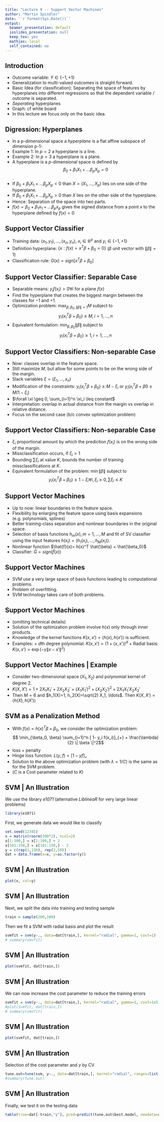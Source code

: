 ```yaml
---
title: "Lecture 9 -- Support Vector Machines"
author: "Martin Spindler"
date: '`r format(Sys.Date())`'
output:
  beamer_presentation: default
  ioslides_presentation: null
  keep_tex: yes
  mathjax: local
  self_contained: no
---
```


## Introduction
* Outcome variable: $Y \in \{-1,+1\}$
* Generalization to multi-valued outcomes is straight forward.
* Basic Idea (for classification): Separating the space of features by hyperplanes into different regressions so that the dependent variable / outcome is separated.
* *Seperating* hyperplanes
* Graph: cf white board
* In this lecture we focus only on the basic idea.


## Digression: Hyperplanes
* In a p-dimensional space a *hyperplane* is a flat affine subspace of dimension p-1-
* Example 1: In $p=2$ a hyperplane is a line.
* Example 2: In $p=3$ a hyperplane is a plane.
* A hyperplane is a $p$-dimensional space is defined by $$\beta_0 + \beta_1 X_1 + \ldots \beta_p X_p = 0$$.
* If $\beta_0 + \beta_1 X_1 + \ldots \beta_p X_p <0$ than $X=(X_1,\ldots,X_p)$ lies on one side of the hyperplane.
* If $\beta_0 + \beta_1 X_1 + \ldots \beta_p X_p >0$ than $X$ lies on the other side of the hyperplane.
* Hence: Separation of the space into two parts.
* $f(x)=\beta_0 + \beta_1 x_1 + \ldots \beta_p x_p$ gives the signed distance from a point $x$ to the hyperplane defined by $f(x)=0$

## Support Vector Classifier
* Training data: $(x_1, y_1), \ldots, (x_n,y_n)$, $x_i \in \mathbb{R}^p$ and $y_i \in \{-1, +1\}$
* Definition hyperplane: $\{x: f(x)=x^T \beta + \beta_0=0 \}$ ($\beta$ unit vector with $\|\beta\|=1$)
* Classification rule: $G(x)=sign[x^T \beta + \beta_0]$

## Support Vector Classifier: Separable Case
* Separable means: $y_i f(x_i)>0 \forall i$ for a plane $f(x)$
* Find the hyperplane that creates the biggest margin between the classes for $-1$ and $+1$.
* Optimization problem: $\max_{\beta, \beta_0, \|\beta\|=1} M$ subject to
$$ y_i(x_i^T \beta + \beta_0) \geq M, i=1,\ldots,n$$
* Equivalent formulation: $\min_{\beta, \beta_0} \| \beta \|$ subject to
$$ y_i(x_i^T \beta + \beta_0) \geq 1, i=1,\ldots,n$$

## Support Vector Classifiers: Non-separable Case
* Now: classes overlap in the feature space.
* Still maximize $M$, but allow for some points to be on the wrong side of the margin.
* Slack variables $\xi=(\xi_1, \ldots, x_n)$
* Modification of the constraints: $y_i(x_i^T \beta + \beta_0) \geq M - \xi_i$ or
$y_i(x_i^T \beta + \beta0 \geq M(1 - \xi_i)$
* $\forall \xi \geq 0, \sum_{i=1}^n \xi_i \leq constant$
* Interpretation: overlap in actual distance from the margin vs overlap in relative distance.
* Focus on the second case (b/c convex optimization problem)

## Support Vector Classifiers: Non-separable Case
* $\xi_i$ proportional amount by which the prediction $f(x_i)$ is on the wrong side of the margin.
* Missclassification occurs, if $\xi_i > 1$
* Bounding $\sum \xi_i$ at value $K$, bounds the number of training missclassifications at $K$.
* Equivalent formulation of the problem: $\min \| \beta \|$ subject to
$$ y_i(x_i^T \beta + \beta_0) \geq 1 - \xi_i \forall i, \xi_i \geq 0, \sum \xi_i \leq K$$

## Support Vector Machines
* Up to now: linear boundaries in the feature space.
* Flexibility by enlarging the feature space using basis expansions (e.g. polynomials, splines)
* Better training-class separation and nonlinear boundaries in the original space.
* Selection of basis functions $h_m(x), m=1,\ldots, M$ and fit of SV classifier using the input features $h(x_i)=(h_1(x_i), \ldots, h_M(x_i))$.
* Nonlinear function $\hat{f}(x)= h(x)^T \hat{\beta} + \hat{\beta_0}$
* Classifier: $\hat{G}=sign(\hat{f}(x))$

## Support Vector Machines
* SVM use a very large space of basis functions leading to computational problems.
* Problem of overfitting.
* SVM technology takes care of both problems.

## Support Vector Machines 
* (omitting technical details)
* Solution of the optimization problem involve $h(x)$ only through inner products.
* Knowledge of the kernel functions $K(x,x')= \langle h(x), h(x') \rangle$ is sufficient.
* Examples:
            + $d$th degree polynomial: $K(x,x')= (1+ \langle x,x' \rangle)^d$
            + Radial basis: $K(x,x')=\exp(-\gamma \|x-x'\|^2)$

## Support Vector Machines | Example
* Consider two-dimensional space $(X_1,X_2)$ and polynomial kernel of degree 2.
* $K(X,X')=1+2X_1 X_1' + 2 X_2 X_2' + (X_1 X_1')^2 + (X_2 X_2')^2 + 2 X_1 X_1' X_2 X_2'$
* Then $M=6$ and $h_1(X)=1, h_2(X)=\sqrt(2) X_1, \ldots$. Then $K(X,X')=\langle h(X), h(X') \rangle$

## SVM as a Penalization Method
* With $f(x)=h(x)^T \beta + \beta_0$, we consider the optimization problem:
$$ \min_{\beta_0, \beta} \sum_{i=1}^n [ 1- y_i f(x_i)]_{+} + \frac{\lambda}{2} \| \beta \|^2$$
* loss + penalty
* Hinge loss function: $L(y,f)=[1- yf]_{+}$
* Solution to the above optimization problem (with $\lambda = 1/C$) is the same as for the SVM problem.
* ($C$ is a Cost parameter related to $K$)

## SVM | An Illustration
We use the library *e1071* (alternative *LiblineaR* for very large linear problems)
```r
library(e1071)
```


First, we generate data we would like to classify
```r
set.seed(12345)
x = matrix(rnorm(200*2), ncol=2)
x[1:100,] = x[1:100,] + 2
x[101:150,] = x[101:150,] - 2
y = c(rep(1,150), rep(2,50))
dat = data.frame(x=x, y=as.factor(y))
```

## SVM | An Illustration
```r
plot(x, col=y)
```

## SVM | An Illustration
Next, we split the data into training and testing sample
```r
train = sample(200,100)
```
Then we fit a SVM with radial basis and plot the result
```r
svmfit = svm(y~., data=dat[train,], kernel="radial", gamma=1, cost=1)
# summary(smvfit)
```

## SVM | An Illustration
```r
plot(svmfit, dat[train,])
```

## SVM | An Illustration
We can now increase the cost parameter to reduce the training errors

```r
svmfit = svm(y~., data=dat[train,], kernel="radial", gamma=1, cost=1e5)
#plot(svmfit, dat[train,])
# summary(smvfit)
```


## SVM | An Illustration
```r
plot(svmfit, dat[train,])
```


## SVM | An Illustration
Selection of the cost parameter and $\gamma$ by CV
```r
tune.out=tune(svm, y~., data=dat[train,], kernel="radial", ranges=list(cost=c(0.1,1,10,100,1000), gamma=c(0.5,1,2,3,4)))
#summary(tune.out)
```
## SVM | An Illustration
Finally, we test it on the testing data
```r
table(true=dat[-train,"y"], pred=predict(tune.out$best.model, newdata=dat[-train,]))
```




